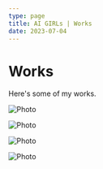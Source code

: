 ```yaml
---
type: page
title: AI GIRLs | Works
date: 2023-07-04
---
```


# Works

Here's some of my works.


<div class="center">
<Image
  src="/images/1.png"
  alt="Photo"
  width={1080}
  height={1920}
  priority
  className="next-image"
/>

<Image
  src="/images/2.png"
  alt="Photo"
  width={1080}
  height={1920}
  priority
  className="next-image"
/>

<Image
  src="/images/3.png"
  alt="Photo"
  width={1080}
  height={1920}
  priority
  className="next-image"
/>

<Image
  src="/images/4.png"
  alt="Photo"
  width={1080}
  height={1920}
  priority
  className="next-image"
/>
</div>
